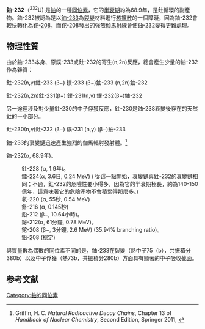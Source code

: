 {{Unreferenced|time=2021-01-18T11:16:38+00:00}}
{{Infobox isotope
    | alternate_names =
    | symbol = U
    | mass_number = 232
    | mass =
    | num_neutrons = 140
    | num_protons = 92
    | abundance =
    | halflife = 68.9年
    | error_halflife =
    | image =
    | image_caption = image caption
    | decay_product = 釷-228
    | decay_symbol = Th
    | decay_mass = 228
    | decay_mode1 =
    | decay_energy1 =
    | decay_mode2 =
    | decay_energy2 =
    | decay_mode3 =
    | decay_energy3 =
    | decay_mode4 =
    | decay_energy4 =
    | parent = 鈈-236
    | parent_symbol = Pu
    | parent_mass = 236
    | parent_decay = a
    | parent2 = 錼-232
    | parent2_symbol = Np
    | parent2_mass = 232
    | parent2_decay = b+
    | parent3 = 鏷-232
    | parent3_symbol = Pa
    | parent3_mass = 232
    | parent3_decay = b-
    | spin =
    | excess_energy =
    | error1 =
    | binding_energy =
    | error2 =
}}
'''鈾-232'''（<sup>232</sup>U) 是[[鈾|鈾]]的一種[[同位素|同位素]]，它的[[半衰期|半衰期]]約為68.9年，是釷循環的副產物。鈾-232被認為是以[[鈾的同位素|鈾-233]]為[[核裂变|裂變]]材料進行[[核擴散|核擴散]]的一個障礙，因為鈾-232會較快轉化為[[鉈的同位素|鉈-208]]，而鉈-208發出的強烈[[伽馬射線|伽馬射線]]會使鈾-232變得更難處理。

==物理性質==
{{Rough translation|||章節|time=2021-01-18T11:16:38+00:00}}
由於鈾-233本身、原鏷-233或釷-232的寄生(n,2n)反應，總會產生少量的鈾-232作為雜質：

釷-232(n,γ)釷-233 (β−) 鏷-233 (β−)鈾-233 (n,2n)鈾-232

釷-232(n,2n)釷-231(β−) 鏷-231(n,γ)  鏷-232(β−)鈾-232

另一途徑涉及對少量釷-230的中子俘獲反應，釷-230是鈾-238衰變後存在的天然釷的一小部分。 

釷-230(n,γ)釷-232 (β−) 鏷-231 (n,γ) (β−)鈾-233

鈾-233的衰變鏈迅速產生強烈的伽馬輻射發射體。<ref>Griffin, H. C. ''Natural Radioactive Decay Chains'', Chapter 13 of ''Handbook of Nuclear Chemistry'', Second Edition, Springer 2011, {{ISBN|978-1-4419-0719-6}}</ref>

鈾-232(α, 68.9年)。                   

:釷-228 (α, 1.9年)。
:鐳-224(α, 3.6日, 0.24 MeV) ( 從這一點開始，衰變鏈與釷-232的衰變鏈相同；不過，釷-232的危險性要小得多，因為它的半衰期極長，約為140-150億年，這意味著它的危險產物不會積累得那麼多。) 
:氡-220 (α, 55秒, 0.54 MeV)
: 釙-216 (α, 0.145秒)
: 鉛-212 (β−, 10.64小時)。        
:鉍-212(α, 61分鐘, 0.78 MeV)。    
:鉈-208 (β−, 3分鐘, 2.6 MeV) (35.94% branching ratio)。        
:鉛-208 (穩定)

與質量數為偶數的同位素不同的是，鈾-233在裂變（熱中子75（b），共振積分380b）以及中子俘獲（熱73b，共振積分280b）方面具有顯著的中子吸收截面。

==参考文献==
{{reflist}}

[[Category:鈾的同位素|Category:鈾的同位素]]